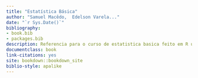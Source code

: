 ```yaml
--- 
title: "Estatística Básica"
author: "Samuel Macêdo,  Edelson Varela..."
date: "`r Sys.Date()`"
bibliography:
- book.bib
- packages.bib
description: Referencia para o curso de estatistica basica feito em R usando bookdown.
documentclass: book
link-citations: yes
site: bookdown::bookdown_site
biblio-style: apalike
---
```


